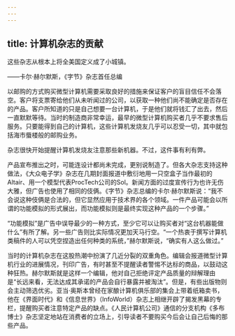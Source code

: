 ```yaml
---
---
---
```

title: 计算机杂志的贡献
---




这些杂志从根本上将全美国定义成了小城镇。

——卡尔·赫尔默斯，《字节》杂志首任总编



以邮购的方式购买微型计算机需要采取良好的措施来保证客户的盲目信任不会落空。客户将支票寄给他们从未听闻过的公司，以获取一种他们尚不能确定是否存在的产品。客户所知道的只是自己想要一台计算机，于是他们就将钱汇了出去，然后一直默默等待。当时的制造商非常幸运，最早的微型计算机购买者几乎不要求售后服务。只要能得到自己的计算机，这些计算机发烧友几乎可以忍受一切，其中就包括海市蜃楼般的邮购业务。

杂志很快开始提醒计算机发烧友注意那些新机器。不过，这件事有利有弊。

产品宣布推出之时，可能连设计都尚未完成，更别说制造了。但各大杂志支持这种做法，《大众电子学》杂志在几期封面报道中敷衍地用一只空盒子当作最初的Altair、用一个模型代表ProcTech公司的Sol。新闻方面的过度宣传行为也许无伤大雅，但广告也使用了相同的伎俩。《字节》杂志总编的卡尔·赫尔默斯说：“我不会说这种伎俩是合法的，但它显然应用于技术界的各个领域。一件产品可能会以所谓的功能模拟的形式展出，而功能模拟则是最终实现这种产品的一个步骤。”

“功能模拟”是广告中误导最少的一种方式，至少它可以让购买者对“这台机器能做什么”有所了解。另一些广告则比实际情况更加天马行空。“一个热衷于撰写计算机类稿件的人可以凭空捏造出任何种类的系统，”赫尔默斯说，“确实有人这么做过。”

当时的计算机杂志在这股热潮中扮演了几近分裂的双重角色。编辑会报道微型计算机行业的进展情况，刊印广告，有时甚至不提醒读者警惕不达标的商品，以鼓动这种狂热。赫尔默斯就是这样一个编辑，他对自己拒绝评定产品质量的辩解理由是“长远来看，无法达成其承诺的产品会自行暴露并被淘汰”。但是，有些出版物则会主动筛选优劣。亚当·奥斯本曾经在家酿计算机俱乐部的集会上带着纸箱卖书，他在《界面时代》和《信息世界》（InfoWorld）杂志上相继开辟了揭发黑幕的专栏，提醒购买者注意特定产品的缺点。《人民计算机公司》通信的分支机构《多布博士》杂志坚定地站在消费者的立场上，引导读者不要购买今后会让自己后悔的那些产品。